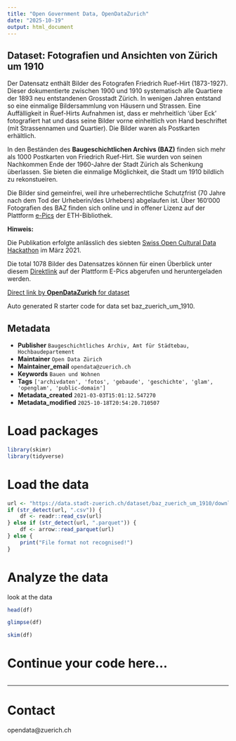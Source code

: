 ```yaml
---
title: "Open Government Data, OpenDataZurich"
date: "2025-10-19"
output: html_document
---
```


## Dataset: Fotografien und Ansichten von Zürich um 1910

Der Datensatz enthält Bilder des Fotografen Friedrich Ruef-Hirt (1873-1927). Dieser dokumentierte zwischen 1900 und 1910 systematisch alle Quartiere der 1893 neu entstandenen Grosstadt Zürich. In wenigen Jahren entstand so eine einmalige Bildersammlung von Häusern und Strassen. Eine Auffälligkeit in Ruef-Hirts Aufnahmen ist, dass er mehrheitlich 'über Eck' fotografiert hat und dass seine Bilder vorne einheitlich von Hand beschriftet (mit Strassennamen und Quartier). Die Bilder waren als Postkarten erhältlich.

In den Beständen des **Baugeschichtlichen Archivs (BAZ)** finden sich mehr als 1000 Postkarten von Friedrich Ruef-Hirt. Sie wurden von seinen Nachkommen Ende der 1960-Jahre der Stadt Zürich als Schenkung überlassen. Sie bieten die einmalige Möglichkeit, die Stadt um 1910 bildlich zu rekonstueiren.

Die Bilder sind gemeinfrei, weil ihre urheberrechtliche Schutzfrist (70 Jahre nach dem Tod der Urheberin/des Urhebers) abgelaufen ist. Über 160'000 Fotografien des BAZ finden sich online und in offener Lizenz auf der Plattform [e-Pics](https://baz.e-pics.ethz.ch/) der ETH-Bibliothek.

**Hinweis: **

Die Publikation erfolgte anlässlich des siebten [Swiss Open Cultural Data Hackathon](https://library.ethz.ch/aktuell/veranstaltungen/glamhack-2021.html) im März 2021. 

Die total 1078  Bilder des Datensatzes können für einen Überblick unter diesem [Direktlink](http://baz.e-pics.ethz.ch/index.jspx?category=26207) auf der Plattform E-Pics abgerufen und heruntergeladen werden.



[Direct link by **OpenDataZurich** for dataset](https://data.stadt-zuerich.ch/dataset/baz_zuerich_um_1910)

Auto generated R starter code for data set baz_zuerich_um_1910.

## Metadata

- **Publisher** `Baugeschichtliches Archiv, Amt für Städtebau, Hochbaudepartement`
- **Maintainer** `Open Data Zürich`
- **Maintainer_email** `opendata@zuerich.ch`
- **Keywords** `Bauen und Wohnen`
- **Tags** `['archivdaten', 'fotos', 'gebaude', 'geschichte', 'glam', 'openglam', 'public-domain']`
- **Metadata_created** `2021-03-03T15:01:12.547270`
- **Metadata_modified** `2025-10-18T20:54:20.710507`


# Load packages

```r
library(skimr)
library(tidyverse)
```

# Load the data

```r
url <- "https://data.stadt-zuerich.ch/dataset/baz_zuerich_um_1910/download/baz_zuerich_um_1910.csv"
if (str_detect(url, ".csv")) {
    df <- readr::read_csv(url)
} else if (str_detect(url, ".parquet")) {
    df <- arrow::read_parquet(url)
} else {
    print("File format not recognised!")
}
```

# Analyze the data

look at the data
```r
head(df)
```

```r
glimpse(df)
```

```r
skim(df)
```

# Continue your code here...

```r

```

------------------------------------------------------------------------

# Contact

opendata@zuerich.ch
